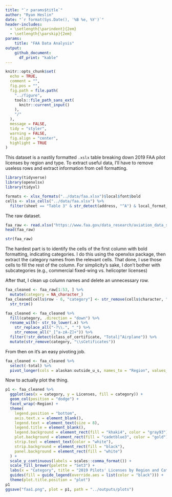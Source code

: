 ---
title: "`r params$title`"
author: "Ryan Heslin"
date: "`r format(Sys.Date(), '%B %e, %Y')`"
header-includes:
  - \setlength{\parindent}{2em}
  - \setlength{\parskip}{2em}
params:
    title: "FAA Data Analysis"
output:
    github_document:
      df_print: "kable"
---

```{r setup, include=FALSE}
knitr::opts_chunk$set(
  echo = TRUE,
  comment = "",
  fig.pos = "",
  fig.path = file.path(
    "../figure",
    tools::file_path_sans_ext(
      knitr::current_input()
    ),
    "/"
  ),
  message = FALSE,
  tidy = "styler",
  warning = FALSE,
  fig.align = "center",
  highlight = TRUE
)
```

This dataset is a nastily formatted `.xslx` table breaking down 2019 FAA pilot
licenses by region and type. To extract useful data, I'll have to remove useless
rows and extract information from cell formatting.
```{r}
library(tidyverse)
library(openxlsx)
library(tidyxl)

formats <- xlsx_formats("../data/faa.xlsx")$local$font$bold
cells <- xlsx_cells("../data/faa.xlsx") %>%
  filter(sheet == "Table 3" & str_detect(address, "^A") & local_format_id %in% which(formats) & between(row, 8, 59))
```

The raw dataset.
```{r}
faa_raw <- read.xlsx("https://www.faa.gov/data_research/aviation_data_statistics/civil_airmen_statistics/media/2019-civil-airmen-stats.xlsx", sheet = 4, startRow = 6, na.strings = "N/Ap", cols = 1:11)
head(faa_raw)

str(faa_raw)
```

The hardest part is to identify the cells of the first column with bold 
formatting, indicating categories. I do this using the openxlsx package, then 
extract the category names from the relevant cells. That done, I use those
cells to fill the rest of the column. For simplicity's sake, I don't 
bother with subcategories (e.g., commercial fixed-wing vs. helicopter licenses)

After that, I clean up column names and delete an unnecessary row.
```{r}
faa_cleaned <- faa_raw[1:53, ] %>%
  mutate(category = NA_character_)
faa_cleaned[cells$row - 6, "category"] <- str_remove(cells$character, "\\s\\d.*|\\s?-.*") %>%
  str_trim()

faa_cleaned <- faa_cleaned %>%
  fill(category, .direction = "down") %>%
  rename_with(~ str_to_lower(.x) %>%
    str_replace_all("-?\\.", "_") %>%
    str_remove_all("_[^a-zA-Z]+")) %>%
  filter(!str_detect(class_of_certificate, "Total|^Airplane")) %>%
  mutate(str_remove(category, "\\sCetificates"))
```

From then on it's an easy pivoting job. 
```{r}
faa_cleaned <- faa_cleaned %>%
  select(-total) %>%
  pivot_longer(cols = alaskan:outside_u_s, names_to = "Region", values_to = "Licenses")
```

Now to actually plot the thing.
```{r}
p1 <- faa_cleaned %>%
  ggplot(aes(x = category, y = Licenses, fill = category)) +
  geom_col(position = "dodge") +
  facet_wrap(~Region) +
  theme(
    legend.position = "bottom",
    axis.text.x = element_blank(),
    legend.text = element_text(size = 8),
    legend.title = element_blank(),
    legend.background = element_rect(fill = "khaki4", color = "gray93"),
    plot.background = element_rect(fill = "cadetblue3", color = "gold"),
    strip.text = element_text(color = "white"),
    strip.background = element_rect(fill = "black"),
    panel.background = element_rect(fill = "white")
  ) +
  scale_y_continuous(labels = scales::comma_format()) +
  scale_fill_brewer(palette = "Set3") +
  labs(x = "Category", title = "2019 Pilots' Licenses by Region and Category") +
  guides(fill = guide_legend(override.aes = list(color = "black"))) +
  theme(plot.title.position = "plot")
p1
ggsave("faa1.png", plot = p1, path = "../outputs/plots")
```
